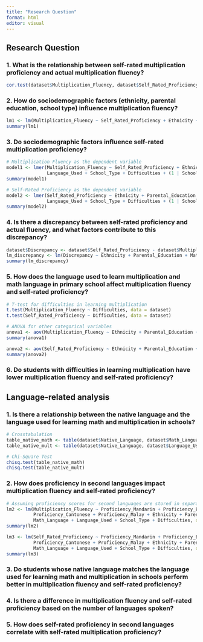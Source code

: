 ```yaml
---
title: "Research Question"
format: html
editor: visual
---
```


## Research Question

### 1. What is the relationship between self-rated multiplication proficiency and actual multiplication fluency?

```r

cor.test(dataset$Multiplication_Fluency, dataset$Self_Rated_Proficiency)

```

### 2. How do sociodemographic factors (ethnicity, parental education, school type) influence multiplication fluency?

```r

lm1 <- lm(Multiplication_Fluency ~ Self_Rated_Proficiency + Ethnicity + Parental_Education + Math_Language + Language_Used + School_Type + Difficulties, data = dataset)
summary(lm1)

```

### 3. Do sociodemographic factors influence self-rated multiplication proficiency?

```r

# Multiplication Fluency as the dependent variable
model1 <- lmer(Multiplication_Fluency ~ Self_Rated_Proficiency + Ethnicity + Parental_Education + Math_Language + 
               Language_Used + School_Type + Difficulties + (1 | School_ID), data = dataset)
summary(model1)

# Self-Rated Proficiency as the dependent variable
model2 <- lmer(Self_Rated_Proficiency ~ Ethnicity + Parental_Education + Math_Language + 
               Language_Used + School_Type + Difficulties + (1 | School_ID), data = dataset)
summary(model2)

```

### 4. Is there a discrepancy between self-rated proficiency and actual fluency, and what factors contribute to this discrepancy?

```r

dataset$Discrepancy <- dataset$Self_Rated_Proficiency - dataset$Multiplication_Fluency
lm_discrepancy <- lm(Discrepancy ~ Ethnicity + Parental_Education + Math_Language + Language_Used + School_Type + Difficulties, data = dataset)
summary(lm_discrepancy)

```

### 5. How does the language used to learn multiplication and math language in primary school affect multiplication fluency and self-rated proficiency?

```r

# T-test for difficulties in learning multiplication
t.test(Multiplication_Fluency ~ Difficulties, data = dataset)
t.test(Self_Rated_Proficiency ~ Difficulties, data = dataset)

# ANOVA for other categorical variables
anova1 <- aov(Multiplication_Fluency ~ Ethnicity + Parental_Education + School_Type, data = dataset)
summary(anova1)

anova2 <- aov(Self_Rated_Proficiency ~ Ethnicity + Parental_Education + School_Type, data = dataset)
summary(anova2)

```

### 6. Do students with difficulties in learning multiplication have lower multiplication fluency and self-rated proficiency?

## Language-related analysis

### 1. Is there a relationship between the native language and the language used for learning math and multiplication in schools?

```r

# Crosstabulation
table_native_math <- table(dataset$Native_Language, dataset$Math_Language)
table_native_mult <- table(dataset$Native_Language, dataset$Language_Used)

# Chi-Square Test
chisq.test(table_native_math)
chisq.test(table_native_mult)
```

### 2. How does proficiency in second languages impact multiplication fluency and self-rated proficiency?

```r

# Assuming proficiency scores for second languages are stored in separate columns
lm2 <- lm(Multiplication_Fluency ~ Proficiency_Mandarin + Proficiency_English + Proficiency_Hokkien + 
          Proficiency_Cantonese + Proficiency_Malay + Ethnicity + Parental_Education + 
          Math_Language + Language_Used + School_Type + Difficulties, data = dataset)
summary(lm2)

lm3 <- lm(Self_Rated_Proficiency ~ Proficiency_Mandarin + Proficiency_English + Proficiency_Hokkien + 
          Proficiency_Cantonese + Proficiency_Malay + Ethnicity + Parental_Education + 
          Math_Language + Language_Used + School_Type + Difficulties, data = dataset)
summary(lm3)

```

### 3. Do students whose native language matches the language used for learning math and multiplication in schools perform better in multiplication fluency and self-rated proficiency?

### 4. Is there a difference in multiplication fluency and self-rated proficiency based on the number of languages spoken?

### 5. How does self-rated proficiency in second languages correlate with self-rated multiplication proficiency?
